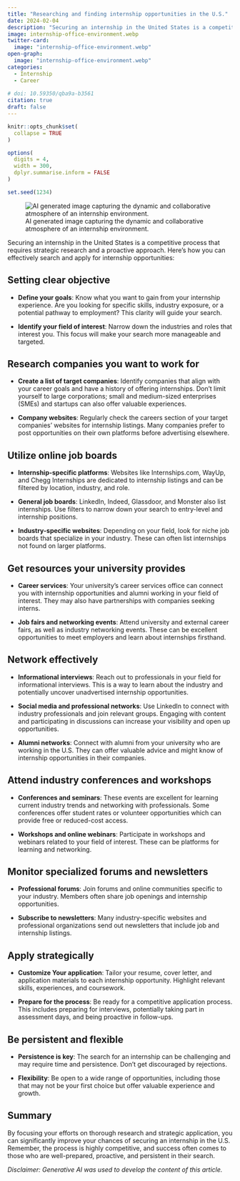 ```yaml
---
title: "Researching and finding internship opportunities in the U.S."
date: 2024-02-04
description: "Securing an internship in the United States is a competitive process that requires strategic research and a proactive approach. Here’s how you can effectively search and apply for internship opportunities."
image: internship-office-environment.webp
twitter-card:
  image: "internship-office-environment.webp"
open-graph:
  image: "internship-office-environment.webp"
categories:
  - Internship
  - Career
  
# doi: 10.59350/qba9a-b3561
citation: true
draft: false
---
```


```r
knitr::opts_chunk$set(
  collapse = TRUE
)

options(
  digits = 4,
  width = 300,
  dplyr.summarise.inform = FALSE
)

set.seed(1234)
```


![AI generated image capturing the dynamic and collaborative atmosphere of an internship environment.](internship-office-environment.webp)


Securing an internship in the United States is a competitive process that requires strategic research and a proactive approach. Here’s how you can effectively search and apply for internship opportunities:

## Setting clear objective

- **Define your goals**: Know what you want to gain from your internship experience. Are you looking for specific skills, industry exposure, or a potential pathway to employment? This clarity will guide your search.

- **Identify your field of interest**: Narrow down the industries and roles that interest you. This focus will make your search more manageable and targeted.

## Research companies you want to work for

- **Create a list of target companies**: Identify companies that align with your career goals and have a history of offering internships. Don’t limit yourself to large corporations; small and medium-sized enterprises (SMEs) and startups can also offer valuable experiences.

- **Company websites**: Regularly check the careers section of your target companies' websites for internship listings. Many companies prefer to post opportunities on their own platforms before advertising elsewhere.

## Utilize online job boards

- **Internship-specific platforms**: Websites like Internships.com, WayUp, and Chegg Internships are dedicated to internship listings and can be filtered by location, industry, and role.

- **General job boards**: LinkedIn, Indeed, Glassdoor, and Monster also list internships. Use filters to narrow down your search to entry-level and internship positions.

- **Industry-specific websites**: Depending on your field, look for niche job boards that specialize in your industry. These can often list internships not found on larger platforms.

## Get resources your university provides

- **Career services**: Your university’s career services office can connect you with internship opportunities and alumni working in your field of interest. They may also have partnerships with companies seeking interns.

- **Job fairs and networking events**: Attend university and external career fairs, as well as industry networking events. These can be excellent opportunities to meet employers and learn about internships firsthand.

## Network effectively

- **Informational interviews**: Reach out to professionals in your field for informational interviews. This is a way to learn about the industry and potentially uncover unadvertised internship opportunities.

- **Social media and professional networks**: Use LinkedIn to connect with industry professionals and join relevant groups. Engaging with content and participating in discussions can increase your visibility and open up opportunities.

- **Alumni networks**: Connect with alumni from your university who are working in the U.S. They can offer valuable advice and might know of internship opportunities in their companies.

## Attend industry conferences and workshops

- **Conferences and seminars**: These events are excellent for learning current industry trends and networking with professionals. Some conferences offer student rates or volunteer opportunities which can provide free or reduced-cost access.

- **Workshops and online webinars**: Participate in workshops and webinars related to your field of interest. These can be platforms for learning and networking.

## Monitor specialized forums and newsletters

- **Professional forums**: Join forums and online communities specific to your industry. Members often share job openings and internship opportunities.

- **Subscribe to newsletters**: Many industry-specific websites and professional organizations send out newsletters that include job and internship listings.

## Apply strategically

- **Customize Your application**: Tailor your resume, cover letter, and application materials to each internship opportunity. Highlight relevant skills, experiences, and coursework.

- **Prepare for the process**: Be ready for a competitive application process. This includes preparing for interviews, potentially taking part in assessment days, and being proactive in follow-ups.


## Be persistent and flexible

- **Persistence is key**: The search for an internship can be challenging and may require time and persistence. Don’t get discouraged by rejections.

- **Flexibility**: Be open to a wide range of opportunities, including those that may not be your first choice but offer valuable experience and growth.


## Summary

By focusing your efforts on thorough research and strategic application, you can significantly improve your chances of securing an internship in the U.S. Remember, the process is highly competitive, and success often comes to those who are well-prepared, proactive, and persistent in their search.

_Disclaimer: Generative AI was used to develop the content of this article._
